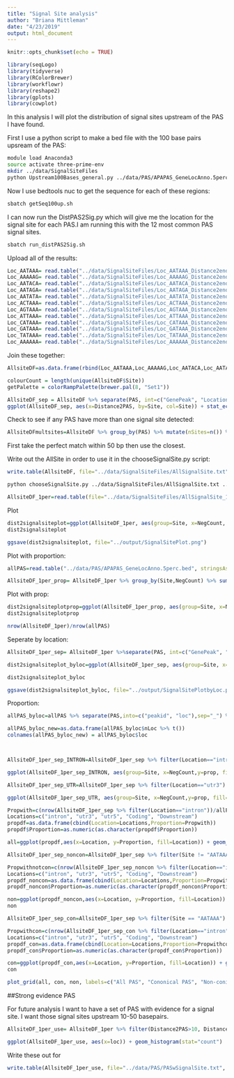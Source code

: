 ```yaml
---
title: "Signal Site analysis"
author: "Briana Mittleman"
date: "4/23/2019"
output: html_document
---
```


```r
knitr::opts_chunk$set(echo = TRUE)
```


```r
library(seqLogo)
library(tidyverse)
library(RColorBrewer)
library(workflowr)
library(reshape2)
library(gplots)
library(cowplot)
```

In this analysis I will plot the distribution of signal sites upstream of the PAS I have found. 


First I use a python script to make a bed file with the 100 base pairs upsream of the PAS:

```bash
module load Anaconda3
source activate three-prime-env
mkdir ../data/SignalSiteFiles
python Upstream100Bases_general.py ../data/PAS/APAPAS_GeneLocAnno.5perc.bed ../data/SignalSiteFiles/APAPAS_100up.bed
```


Now I use bedtools nuc to get the sequence for each of these regions:  
```bash
sbatch getSeq100up.sh 
```

I can now run the DistPAS2Sig.py which will give me the location for the signal site for each PAS.I am running this with the 12 most common PAS signal sites. 

```bash
sbatch run_distPAS2Sig.sh
```

Upload all of the results:

```r
Loc_AATAAA= read.table("../data/SignalSiteFiles/Loc_AATAAA_Distance2end.txt", header=F, col.names =c( "PAS", "Distance2PAS")) %>% mutate(Site="AATAAA")
Loc_AAAAAG= read.table("../data/SignalSiteFiles/Loc_AAAAAG_Distance2end.txt", header=F, col.names =c( "PAS", "Distance2PAS")) %>% mutate(Site="AAAAAG")
Loc_AATACA= read.table("../data/SignalSiteFiles/Loc_AATACA_Distance2end.txt", header=F, col.names =c( "PAS", "Distance2PAS")) %>% mutate(Site="AATACA")
Loc_AATAGA= read.table("../data/SignalSiteFiles/Loc_AATAGA_Distance2end.txt", header=F, col.names =c( "PAS", "Distance2PAS")) %>% mutate(Site="AATAGA")
Loc_AATATA= read.table("../data/SignalSiteFiles/Loc_AATATA_Distance2end.txt", header=F, col.names =c( "PAS", "Distance2PAS")) %>% mutate(Site="AATATA")
Loc_ACTAAA= read.table("../data/SignalSiteFiles/Loc_ACTAAA_Distance2end.txt", header=F, col.names =c( "PAS", "Distance2PAS")) %>% mutate(Site="ACTAAA")
Loc_AGTAAA= read.table("../data/SignalSiteFiles/Loc_AGTAAA_Distance2end.txt", header=F, col.names =c( "PAS", "Distance2PAS")) %>% mutate(Site="AGTAAA")
Loc_ATTAAA= read.table("../data/SignalSiteFiles/Loc_ATTAAA_Distance2end.txt", header=F, col.names =c( "PAS", "Distance2PAS")) %>% mutate(Site="ATTAAA")
Loc_CATAAA= read.table("../data/SignalSiteFiles/Loc_CATAAA_Distance2end.txt", header=F, col.names =c( "PAS", "Distance2PAS")) %>% mutate(Site="CATAAA")
Loc_GATAAA= read.table("../data/SignalSiteFiles/Loc_GATAAA_Distance2end.txt", header=F, col.names =c( "PAS", "Distance2PAS")) %>% mutate(Site="GATAAA")
Loc_TATAAA= read.table("../data/SignalSiteFiles/Loc_TATAAA_Distance2end.txt", header=F, col.names =c( "PAS", "Distance2PAS")) %>% mutate(Site="TATAAA")
Loc_AAAAAA= read.table("../data/SignalSiteFiles/Loc_AAAAAA_Distance2end.txt", header=F, col.names =c( "PAS", "Distance2PAS")) %>% mutate(Site="AAAAAA")
```

Join these together:  

```r
AllsiteDF=as.data.frame(rbind(Loc_AATAAA,Loc_AAAAAG,Loc_AATACA,Loc_AATAGA,Loc_AATATA,Loc_ACTAAA,Loc_AGTAAA,Loc_ATTAAA, Loc_GATAAA,Loc_TATAAA,Loc_CATAAA, Loc_AAAAAA))
```
```r
colourCount = length(unique(AllsiteDF$Site))
getPalette = colorRampPalette(brewer.pal(8, "Set1"))
```



```r

AllsiteDF_sep = AllsiteDF %>% separate(PAS, int=c("GenePeak", "Location"), sep="_")
ggplot(AllsiteDF_sep, aes(x=Distance2PAS, by=Site, col=Site)) + stat_ecdf() + facet_wrap(~Location)


```

Check to see if any PAS have more than one signal site detected:

```r
AllsiteDFmultsites=AllsiteDF %>% group_by(PAS) %>% mutate(nSites=n()) %>% filter(nSites>1)
```
First take the perfect match within 50 bp then use the closest. 

Write out the AllSite in order to use it in the chooseSignalSite.py script:  

```r
write.table(AllsiteDF, file="../data/SignalSiteFiles/AllSignalSite.txt", quote=F, col.names = F, row.names = F, sep="\t")
```


```bash
python chooseSignalSite.py ../data/SignalSiteFiles/AllSignalSite.txt ../data/SignalSiteFiles/AllSignalSite_1perPAS.txt
```

```r
AllsiteDF_1per=read.table(file="../data/SignalSiteFiles/AllSignalSite_1perPAS.txt", col.names = colnames(AllsiteDF)) %>% mutate(NegCount=-1*as.integer(as.character(Distance2PAS)))
```

Plot

```r
dist2signalsiteplot=ggplot(AllsiteDF_1per, aes(group=Site, x=NegCount, fill=Site)) + geom_histogram(position="stack",bins=50 ) + labs(x="Distance from PAS", y="N annotated Sites", title="Location of annotated signal sites")  +  scale_fill_manual(values = getPalette(colourCount))
dist2signalsiteplot

ggsave(dist2signalsiteplot, file="../output/SignalSitePlot.png")
```
Plot with proportion:  
```r
allPAS=read.table("../data/PAS/APAPAS_GeneLocAnno.5perc.bed", stringsAsFactors = F, col.names = c("chr","start","end","PAS","score","strand"))

AllsiteDF_1per_prop= AllsiteDF_1per %>% group_by(Site,NegCount) %>% summarise(CountperPos=n()) %>% mutate(TotCount=sum(CountperPos),prop=CountperPos/nrow(allPAS))
```

Plot with prop:
```r
dist2signalsiteplotprop=ggplot(AllsiteDF_1per_prop, aes(group=Site, x=NegCount,y=prop, fill=Site)) + geom_histogram(position="stack",bins=50,stat="identity" ) + labs(x="Distance from PAS", y="Proportion of annotated Sites", title="Location of annotated signal sites",fill="Site Sequence") +  scale_fill_manual(values = getPalette(colourCount))+ theme(text = element_text(size=20, face="bold"),axis.text.x = element_text(size = 16),axis.text.y = element_text(size = 16), legend.position = "bottom",plot.title = element_text(size=22))+ guides(fill=guide_legend(nrow=3,byrow=TRUE))
dist2signalsiteplotprop
```
```r
nrow(AllsiteDF_1per)/nrow(allPAS) 
```


Seperate by location:

```r
AllsiteDF_1per_sep= AllsiteDF_1per %>%separate(PAS, int=c("GenePeak", "Location"), sep="_")
```

```r
dist2signalsiteplot_byloc=ggplot(AllsiteDF_1per_sep, aes(group=Site, x=NegCount, fill=Site)) + geom_histogram(position="stack",bins=50 ) + labs(x="Distance from PAS", y="N annotated Sites", title="Location of annotated signal sites") + facet_wrap(~Location)+  scale_fill_manual(values = getPalette(colourCount))

dist2signalsiteplot_byloc

ggsave(dist2signalsiteplot_byloc, file="../output/SignalSitePlotbyLoc.png")
```
Proportion:  
```r
allPAS_byloc=allPAS %>% separate(PAS,into=c("peakid", "loc"),sep="_") %>% group_by(loc) %>% summarise(nLoc=n())

allPAS_byloc_new=as.data.frame(allPAS_byloc$nLoc %>% t())
colnames(allPAS_byloc_new) = allPAS_byloc$loc



AllsiteDF_1per_sep_INTRON=AllsiteDF_1per_sep %>% filter(Location=="intron") %>%  group_by(Site,NegCount) %>% summarise(CountperPos=n()) %>% mutate(TotCount=sum(CountperPos),prop=CountperPos/(allPAS_byloc_new$intron))

ggplot(AllsiteDF_1per_sep_INTRON, aes(group=Site, x=NegCount,y=prop, fill=Site)) + geom_histogram(position="stack",bins=5, stat="identity" ) + labs(x="Distance from PAS", y="Propotion of Intron annotated Sites", title="Location of annotated signal sites") +  scale_fill_manual(values = getPalette(colourCount))
```
```r
AllsiteDF_1per_sep_UTR=AllsiteDF_1per_sep %>% filter(Location=="utr3") %>%  group_by(Site,NegCount) %>% summarise(CountperPos=n()) %>% mutate(TotCount=sum(CountperPos),prop=CountperPos/(allPAS_byloc_new$intron))

ggplot(AllsiteDF_1per_sep_UTR, aes(group=Site, x=NegCount,y=prop, fill=Site)) + geom_histogram(position="stack", stat="identity" ) + labs(x="Distance from PAS", y="Propotion of UTR annotated Sites", title="Location of annotated signal sites in UTR")+  scale_fill_manual(values = getPalette(colourCount)) 
```

```r
Propwith=c(nrow(AllsiteDF_1per_sep %>% filter(Location=="intron"))/allPAS_byloc_new$intron,nrow(AllsiteDF_1per_sep %>% filter(Location=="utr3"))/allPAS_byloc_new$utr3,nrow(AllsiteDF_1per_sep %>% filter(Location=="utr5"))/allPAS_byloc_new$utr5,nrow(AllsiteDF_1per_sep %>% filter(Location=="cds"))/allPAS_byloc_new$cds,nrow(AllsiteDF_1per_sep %>% filter(Location=="end"))/allPAS_byloc_new$end)
Locations=c("intron", "utr3", "utr5", "Coding", "Downstream")
propdf=as.data.frame(cbind(Location=Locations,Proportion=Propwith))
propdf$Proportion=as.numeric(as.character(propdf$Proportion))

all=ggplot(propdf,aes(x=Location, y=Proportion, fill=Location)) + geom_bar(stat="identity") + theme(axis.text.x = element_text(angle = 90, hjust = 1))
```

```r
AllsiteDF_1per_sep_noncon=AllsiteDF_1per_sep %>% filter(Site != "AATAAA")

Propwithnotcon=c(nrow(AllsiteDF_1per_sep_noncon %>% filter(Location=="intron"))/allPAS_byloc_new$intron,nrow(AllsiteDF_1per_sep_noncon %>% filter(Location=="utr3"))/allPAS_byloc_new$utr3,nrow(AllsiteDF_1per_sep_noncon %>% filter(Location=="utr5"))/allPAS_byloc_new$utr5,nrow(AllsiteDF_1per_sep_noncon %>% filter(Location=="cds"))/allPAS_byloc_new$cds,nrow(AllsiteDF_1per_sep_noncon %>% filter(Location=="end"))/allPAS_byloc_new$end)
Locations=c("intron", "utr3", "utr5", "Coding", "Downstream")
propdf_noncon=as.data.frame(cbind(Location=Locations,Proportion=Propwithnotcon))
propdf_noncon$Proportion=as.numeric(as.character(propdf_noncon$Proportion))

non=ggplot(propdf_noncon,aes(x=Location, y=Proportion, fill=Location)) + geom_bar(stat="identity")+theme(axis.text.x = element_text(angle = 90, hjust = 1))
non
```
```r
AllsiteDF_1per_sep_con=AllsiteDF_1per_sep %>% filter(Site == "AATAAA")

Propwithcon=c(nrow(AllsiteDF_1per_sep_con %>% filter(Location=="intron"))/allPAS_byloc_new$intron,nrow(AllsiteDF_1per_sep_con %>% filter(Location=="utr3"))/allPAS_byloc_new$utr3,nrow(AllsiteDF_1per_sep_con %>% filter(Location=="utr5"))/allPAS_byloc_new$utr5,nrow(AllsiteDF_1per_sep_con %>% filter(Location=="cds"))/allPAS_byloc_new$cds,nrow(AllsiteDF_1per_sep_con %>% filter(Location=="end"))/allPAS_byloc_new$end)
Locations=c("intron", "utr3", "utr5", "Coding", "Downstream")
propdf_con=as.data.frame(cbind(Location=Locations,Proportion=Propwithcon))
propdf_con$Proportion=as.numeric(as.character(propdf_con$Proportion))

con=ggplot(propdf_con,aes(x=Location, y=Proportion, fill=Location)) + geom_bar(stat="identity")+ theme(axis.text.x = element_text(angle = 90, hjust = 1))
con
```


```r
plot_grid(all, con, non, labels=c("All PAS", "Cononical PAS", "Non-conical PAS"))
```


##Strong evidence PAS  

For future analysis I want to have a set of PAS with evidence for a signal site.  I want those signal sites upstream 10-50 basepairs.

```r
AllsiteDF_1per_use= AllsiteDF_1per %>% filter(Distance2PAS>10, Distance2PAS<50) %>% separate(PAS,into=c("peakid", "loc"),sep="_") %>% separate(peakid,into=c("Peaknum", "gene"),sep=":") %>% mutate(PAS=paste("peak", Peaknum, sep="")) %>% dplyr::rename("UpstreamDist"=NegCount) %>%  select(PAS, gene, loc, Site, UpstreamDist)
``` 


```r
ggplot(AllsiteDF_1per_use, aes(x=loc)) + geom_histogram(stat="count")
```

Write these out for 
```r
write.table(AllsiteDF_1per_use, file="../data/PAS/PASwSignalSite.txt", col.names = T, row.names = F, quote = F, sep="\t")
```





